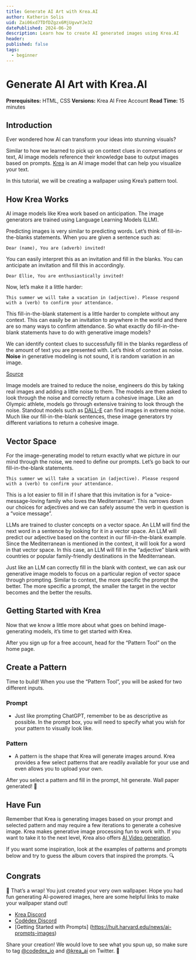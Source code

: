 ```yaml
---
title: Generate AI Art with Krea.AI
author: Katherin Solis
uid: Zai06xd7TDfDZgzx6MjUgvwYJe32
datePublished: 2024-06-20
description: Learn how to create AI generated images using Krea.AI
header: 
published: false
tags:
  - beginner
---
```


<BannerImage
  link=""
  description="Header Image"
  uid={true}
  cl="for-sidebar"
/>

# Generate AI Art with Krea.AI

<AuthorAvatar
  author_name="Katherin Solis"
  author_avatar="/images/projects/authors/katherin_solis.png"
  username="katherin"
  uid={true}
/>

<BannerImage
  link=""
  description="Header Image"
  uid={true}
/>

**Prerequisites:** HTML, CSS
**Versions:** Krea AI Free Account
**Read Time:** 15 minutes

## Introduction

Ever wondered how AI can transform your ideas into stunning visuals?

Similar to how we learned to pick up on context clues in conversations or text, AI image models reference their knowledge base to output images based on prompts. [Krea](https://www.krea.ai/home) is an AI image model that can help you visualize your text. 

In this tutorial, we will be creating a wallpaper using Krea’s pattern tool.

<RoundedImage
  link=""
  description="krea demo"
/>

## How Krea Works

AI image models like Krea work based on anticipation. The image generators are trained using Language Learning Models (LLM).

Predicting images is very similar to predicting words. Let’s think of fill-in-the-blanks statements. When you are given a sentence such as:

```
Dear (name), You are (adverb) invited!
```

You can easily interpret this as an invitation and fill in the blanks. You can anticipate an invitation and fill this in accordingly.

```
Dear Ellie, You are enthusiastically invited!
```

Now, let’s make it a little harder:

```
This summer we will take a vacation in (adjective). Please respond with a (verb) to confirm your attendance.
```

This fill-in-the-blank statement is a little harder to complete without any context. This can easily be an invitation to anywhere in the world and there are so many ways to confirm attendance. So what exactly do fill-in-the-blank statements have to do with generative image models?

We can identify context clues to successfully fill in the blanks regardless of the amount of text you are presented with. Let’s think of context as noise. **Noise** in generative modeling is not sound, it is random variation in an image.

<RoundedImage
  link=""
  description="Cat Noise"
/>

[Source](https://developer.nvidia.com/blog/improving-diffusion-models-as-an-alternative-to-gans-part-1)

Image models are trained to reduce the noise, engineers do this by taking real images and adding a little noise to them. The models are then asked to look through the noise and correctly return a cohesive image. Like an Olympic athlete, models go through extensive training to look through the noise. Standout models such as [DALL-E](https://openai.com/index/dall-e-3/) can find images in extreme noise. Much like our fill-in-the-blank sentences, these image generators try different variations to return a cohesive image.

<RoundedImage
  link=""
  description="Cute Frog"
/>

## Vector Space

For the image-generating model to return exactly what we picture in our mind through the noise, we need to define our prompts. Let’s go back to our fill-in-the-blank statements.

```
This summer we will take a vacation in (adjective). Please respond with a (verb) to confirm your attendance.
```

This is a lot easier to fill in if I share that this invitation is for a “voice-message-loving family who loves the Mediterranean”. This narrows down our choices for adjectives and we can safely assume the verb in question is a “voice message”.

LLMs are trained to cluster concepts on a vector space. An LLM will find the next word in a sentence by looking for it in a vector space. An LLM will predict our adjective based on the context in our fill-in-the-blank example. Since the Mediterranean is mentioned in the context, it will look for a word in that vector space. In this case, an LLM will fill in the “adjective” blank with countries or popular family-friendly destinations in the Mediterranean.

<RoundedImage
  link=""
  description="Vector Destinations"
/>

Just like an LLM can correctly fill in the blank with context, we can ask our generative image models to focus on a particular region of vector space through prompting. Similar to context, the more specific the prompt the better. The more specific a prompt, the smaller the target in the vector becomes and the better the results.

## Getting Started with Krea

Now that we know a little more about what goes on behind image-generating models, it’s time to get started with Krea. 

After you sign up for a free account, head for the “Pattern Tool” on the home page.

<RoundedImage
  link=""
  description="Locate Pattern Tool"
/>

## Create a Pattern

Time to build! 
When you use the “Pattern Tool”, you will be asked for two different inputs.

<RoundedImage
  link=""
  description="Pattern Tool"
/>

### Prompt

- Just like prompting ChatGPT, remember to be as descriptive as possible. In the prompt box, you will need to specify what you wish for your pattern to visually look like.

### Pattern

- A pattern is the shape that Krea will generate images around. Krea provides a few select patterns that are readily available for your use and even allows you to upload your own.

After you select a pattern and fill in the prompt, hit generate. Wall paper generated! 🎉

## Have Fun

Remember that Krea is generating images based on your prompt and selected pattern and may require a few iterations to generate a cohesive image. Krea makes generative image processing fun to work with. If you want to take it to the next level, Krea also offers [AI Video generation](https://www.krea.ai/apps/video/v1).

If you want some inspiration, look at the examples of patterns and prompts below and try to guess the album covers that inspired the prompts. 🔍

<RoundedImage
  link=""
  description="Krea album"
/>

## Congrats

🚀 That’s a wrap! You just created your very own wallpaper. Hope you had fun generating AI-powered images, here are some helpful links to make your wallpaper stand out! 

- [Krea Discord](https://discord.com/invite/rJurUAR8Kz) 
- [Codédex Discord](https://discord.com/invite/HCShtBqbfV)
- [Getting Started with Prompts] (https://huit.harvard.edu/news/ai-prompts-images)

Share your creation! We would love to see what you spun up, so make sure to tag [@codedex_io](https://twitter.com/codedex_io) and [@krea_ai](https://x.com/krea_ai) on Twitter. 🫶
